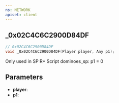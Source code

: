 ```yaml
---
ns: NETWORK
apiset: client
---
```

## _0x02C4C6C2900D84DF

```c
// 0x02C4C6C2900D84DF
void _0x02C4C6C2900D84DF(Player player, Any p1);
```

Only used in SP R* Script dominoes_sp: p1 = 0

## Parameters
* **player**:
* **p1**: